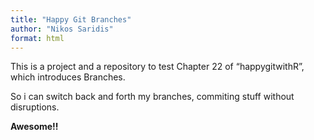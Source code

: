 ```yaml
---
title: "Happy Git Branches"
author: "Nikos Saridis"
format: html
---
```


This is a project and a repository to test Chapter 22 of "happygitwithR", which introduces Branches.

So i can switch back and forth my branches, commiting stuff without disruptions.

**Awesome!!**